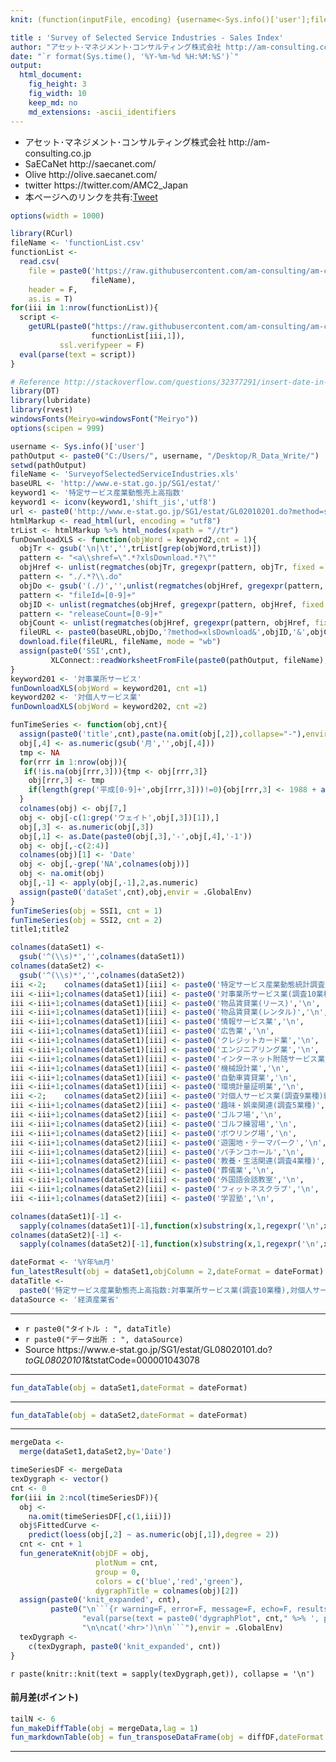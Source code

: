 ```yaml
---
knit: (function(inputFile, encoding) {username<-Sys.info()['user'];fileName<-'defaultPath.csv';pathToFile <-paste0('C:/Users/', username,'/Desktop/pathToCSV/');setwd(pathToFile);buf0<-read.csv(fileName,header = F,skip = 0,stringsAsFactor = F,check.names = F,fileEncoding = 'utf-8');rmarkdown::render(inputFile, encoding = encoding, output_file = paste0('C:/Users/',username,buf0[2,1],'charts/','am-consulting.co.jp-SurveyofSelectedServiceIndustries.html')) })

title : 'Survey of Selected Service Industries - Sales Index'
author: "アセット･マネジメント･コンサルティング株式会社 http://am-consulting.co.jp"
date: "`r format(Sys.time(), '%Y-%m-%d %H:%M:%S')`"
output: 
  html_document:
    fig_height: 3
    fig_width: 10  
    keep_md: no
    md_extensions: -ascii_identifiers 
---
```

<link href="http://knowledgevault.saecanet.com/components/rmarkdown-html.css" rel="stylesheet">
<script src="http://knowledgevault.saecanet.com/components/JavascriptCode.js"></script>
<style>.main-container {max-width : 1000px;}</style>

- アセット･マネジメント･コンサルティング株式会社 http://am-consulting.co.jp
- SaECaNet http://saecanet.com/
- Olive http://olive.saecanet.com/
- twitter https://twitter.com/AMC2_Japan
- 本ページへのリンクを共有:<a href="https://twitter.com/share" class="twitter-share-button" data-via="AMC2_Japan" data-size="large">Tweet</a> <script>!function(d,s,id){var js,fjs=d.getElementsByTagName(s)[0],p=/^http:/.test(d.location)?'http':'https';if(!d.getElementById(id)){js=d.createElement(s);js.id=id;js.src=p+'://platform.twitter.com/widgets.js';fjs.parentNode.insertBefore(js,fjs);}}(document, 'script', 'twitter-wjs');</script>

```r
options(width = 1000)
```

```r
library(RCurl)
fileName <- 'functionList.csv'
functionList <-
  read.csv(
    file = paste0('https://raw.githubusercontent.com/am-consulting/am-consulting.github.io/master/csv/',
                  fileName),
    header = F,
    as.is = T)
for(iii in 1:nrow(functionList)){
  script <- 
    getURL(paste0("https://raw.githubusercontent.com/am-consulting/am-consulting.github.io/master/", 
                  functionList[iii,1]),
           ssl.verifypeer = F)
  eval(parse(text = script))
}
```

```r
# Reference http://stackoverflow.com/questions/32377291/insert-date-in-filename-while-knitting-document-using-rstudio-knit-button
library(DT)
library(lubridate)
library(rvest)
windowsFonts(Meiryo=windowsFont("Meiryo"))
options(scipen = 999)
```

```r
username <- Sys.info()['user']
pathOutput <- paste0("C:/Users/", username, "/Desktop/R_Data_Write/")
setwd(pathOutput)
fileName <- 'SurveyofSelectedServiceIndustries.xls'
baseURL <- 'http://www.e-stat.go.jp/SG1/estat/'
keyword1 <- '特定サービス産業動態売上高指数'
keyword1 <- iconv(keyword1,'shift_jis','utf8')
url <- paste0('http://www.e-stat.go.jp/SG1/estat/GL02010201.do?method=searchTop&andKeyword=', URLencode(keyword1))
htmlMarkup <- read_html(url, encoding = "utf8")
trList <- htmlMarkup %>% html_nodes(xpath = "//tr")
funDownloadXLS <- function(objWord = keyword2,cnt = 1){
  objTr <- gsub('\n|\t','',trList[grep(objWord,trList)])
  pattern <- "<a\\shref=\".*?xlsDownload.*?\""
  objHref <- unlist(regmatches(objTr, gregexpr(pattern, objTr, fixed = F)))
  pattern <- "./.*?\\.do"
  objDo <- gsub('(./)','',unlist(regmatches(objHref, gregexpr(pattern, objHref, fixed = F))))
  pattern <- "fileId=[0-9]+"
  objID <- unlist(regmatches(objHref, gregexpr(pattern, objHref, fixed = F)))
  pattern <- "releaseCount=[0-9]+"
  objCount <- unlist(regmatches(objHref, gregexpr(pattern, objHref, fixed = F)))
  fileURL <- paste0(baseURL,objDo,'?method=xlsDownload&',objID,'&',objCount)
  download.file(fileURL, fileName, mode = "wb")
  assign(paste0('SSI',cnt),
         XLConnect::readWorksheetFromFile(paste0(pathOutput, fileName),sheet = 6,check.names = F,header = F),envir = .GlobalEnv)
}
keyword201 <- '対事業所サービス'
funDownloadXLS(objWord = keyword201, cnt =1)
keyword202 <- '対個人サービス業'
funDownloadXLS(objWord = keyword202, cnt =2)
```

```r
funTimeSeries <- function(obj,cnt){
  assign(paste0('title',cnt),paste(na.omit(obj[,2]),collapse="-"),envir = .GlobalEnv)
  obj[,4] <- as.numeric(gsub('月','',obj[,4]))
  tmp <- NA
  for(rrr in 1:nrow(obj)){
   if(!is.na(obj[rrr,3])){tmp <- obj[rrr,3]}
    obj[rrr,3] <- tmp
    if(length(grep('平成[0-9]+',obj[rrr,3]))!=0){obj[rrr,3] <- 1988 + as.numeric(gsub('平成|年','',obj[rrr,3]))}
  }
  colnames(obj) <- obj[7,]
  obj <- obj[-c(1:grep('ウェイト',obj[,3])[1]),]
  obj[,3] <- as.numeric(obj[,3])
  obj[,1] <- as.Date(paste0(obj[,3],'-',obj[,4],'-1'))
  obj <- obj[,-c(2:4)]
  colnames(obj)[1] <- 'Date'
  obj <- obj[,-grep('NA',colnames(obj))]
  obj <- na.omit(obj)
  obj[,-1] <- apply(obj[,-1],2,as.numeric)
  assign(paste0('dataSet',cnt),obj,envir = .GlobalEnv)
}
funTimeSeries(obj = SSI1, cnt = 1)
funTimeSeries(obj = SSI2, cnt = 2)
title1;title2
```

```r
colnames(dataSet1) <- 
  gsub('^(\\s)*','',colnames(dataSet1))
colnames(dataSet2) <- 
  gsub('^(\\s)*','',colnames(dataSet2))
iii <-2;    colnames(dataSet1)[iii] <- paste0('特定サービス産業動態統計調査(調査19業種)総合','\n',colnames(dataSet1)[iii])
iii <-iii+1;colnames(dataSet1)[iii] <- paste0('対事業所サービス業(調査10業種)総合','\n',          colnames(dataSet1)[iii])
iii <-iii+1;colnames(dataSet1)[iii] <- paste0('物品賃貸業(リース)','\n',                          colnames(dataSet1)[iii])
iii <-iii+1;colnames(dataSet1)[iii] <- paste0('物品賃貸業(レンタル)','\n',                        colnames(dataSet1)[iii])
iii <-iii+1;colnames(dataSet1)[iii] <- paste0('情報サービス業','\n',                              colnames(dataSet1)[iii])
iii <-iii+1;colnames(dataSet1)[iii] <- paste0('広告業','\n',                                      colnames(dataSet1)[iii])
iii <-iii+1;colnames(dataSet1)[iii] <- paste0('クレジットカード業','\n',                          colnames(dataSet1)[iii])
iii <-iii+1;colnames(dataSet1)[iii] <- paste0('エンジニアリング業','\n',                          colnames(dataSet1)[iii])
iii <-iii+1;colnames(dataSet1)[iii] <- paste0('インターネット附随サービス業','\n',                colnames(dataSet1)[iii])
iii <-iii+1;colnames(dataSet1)[iii] <- paste0('機械設計業','\n',                                  colnames(dataSet1)[iii])
iii <-iii+1;colnames(dataSet1)[iii] <- paste0('自動車賃貸業','\n',                                colnames(dataSet1)[iii])
iii <-iii+1;colnames(dataSet1)[iii] <- paste0('環境計量証明業','\n',                              colnames(dataSet1)[iii])
iii <-2;    colnames(dataSet2)[iii] <- paste0('対個人サービス業(調査9業種)総合','\n',             colnames(dataSet2)[iii])
iii <-iii+1;colnames(dataSet2)[iii] <- paste0('趣味・娯楽関連(調査5業種)','\n',                   colnames(dataSet2)[iii])
iii <-iii+1;colnames(dataSet2)[iii] <- paste0('ゴルフ場','\n',                                    colnames(dataSet2)[iii])
iii <-iii+1;colnames(dataSet2)[iii] <- paste0('ゴルフ練習場','\n',                                colnames(dataSet2)[iii])
iii <-iii+1;colnames(dataSet2)[iii] <- paste0('ボウリング場','\n',                                colnames(dataSet2)[iii])
iii <-iii+1;colnames(dataSet2)[iii] <- paste0('遊園地・テーマパーク','\n',                        colnames(dataSet2)[iii])
iii <-iii+1;colnames(dataSet2)[iii] <- paste0('パチンコホール','\n',                              colnames(dataSet2)[iii])
iii <-iii+1;colnames(dataSet2)[iii] <- paste0('教養・生活関連(調査4業種)','\n',                   colnames(dataSet2)[iii])
iii <-iii+1;colnames(dataSet2)[iii] <- paste0('葬儀業','\n',                                      colnames(dataSet2)[iii])
iii <-iii+1;colnames(dataSet2)[iii] <- paste0('外国語会話教室','\n',                              colnames(dataSet2)[iii])
iii <-iii+1;colnames(dataSet2)[iii] <- paste0('フィットネスクラブ','\n',                          colnames(dataSet2)[iii])
iii <-iii+1;colnames(dataSet2)[iii] <- paste0('学習塾','\n',                                      colnames(dataSet2)[iii])
```

```r
colnames(dataSet1)[-1] <- 
  sapply(colnames(dataSet1)[-1],function(x)substring(x,1,regexpr('\n',x)-1)) 
colnames(dataSet2)[-1] <- 
  sapply(colnames(dataSet2)[-1],function(x)substring(x,1,regexpr('\n',x)-1))
```

```r
dateFormat <- '%Y年%m月'
fun_latestResult(obj = dataSet1,objColumn = 2,dateFormat = dateFormat)
dataTitle <- 
  paste0('特定サービス産業動態売上高指数:対事業所サービス業(調査10業種),対個人サービス業(調査9業種)の指数推移:季節調整済指数:',latestResult)
dataSource <- '経済産業省'
```

***

- `r paste0("タイトル : ", dataTitle)`
- `r paste0("データ出所 : ", dataSource)`
- Source https://www.e-stat.go.jp/SG1/estat/GL08020101.do?_toGL08020101_&tstatCode=000001043078

***

```r
fun_dataTable(obj = dataSet1,dateFormat = dateFormat)
```

***

```r
fun_dataTable(obj = dataSet2,dateFormat = dateFormat)
```

***

```r
mergeData <- 
  merge(dataSet1,dataSet2,by='Date')
```

```r
timeSeriesDF <- mergeData
texDygraph <- vector()
cnt <- 0
for(iii in 2:ncol(timeSeriesDF)){
  obj <- 
    na.omit(timeSeriesDF[,c(1,iii)])
  obj$FittedCurve <-
    predict(loess(obj[,2] ~ as.numeric(obj[,1]),degree = 2))
  cnt <- cnt + 1
  fun_generateKnit(objDF = obj, 
                   plotNum = cnt, 
                   group = 0, 
                   colors = c('blue','red','green'), 
                   dygraphTitle = colnames(obj)[2])
  assign(paste0('knit_expanded', cnt),
         paste0("\n```{r warning=F, error=F, message=F, echo=F, results='asis'}\n\n",
                "eval(parse(text = paste0('dygraphPlot", cnt," %>% ', primeMinisterOfJapan_dygraph)))",
                "\n\ncat('<hr>')\n\n```"),envir = .GlobalEnv)
  texDygraph <- 
    c(texDygraph, paste0('knit_expanded', cnt))
}
```

`r paste(knitr::knit(text = sapply(texDygraph,get)), collapse = '\n')`

#### 前月差(ポイント)

```r
tailN <- 6
fun_makeDiffTable(obj = mergeData,lag = 1)
fun_markdownTable(obj = fun_transposeDataFrame(obj = diffDF,dateFormat = dateFormat,tailN = tailN))
```

***
<script>MakeNegative();</script>
<script>
  (function(i,s,o,g,r,a,m){i['GoogleAnalyticsObject']=r;i[r]=i[r]||function(){
  (i[r].q=i[r].q||[]).push(arguments)},i[r].l=1*new Date();a=s.createElement(o),
  m=s.getElementsByTagName(o)[0];a.async=1;a.src=g;m.parentNode.insertBefore(a,m)
  })(window,document,'script','https://www.google-analytics.com/analytics.js','ga');

  ga('create', 'UA-3077339-5', 'auto');
  ga('send', 'pageview');

</script>

